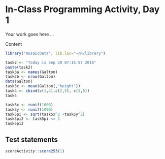# In-Class Programming Activity, Day 1

Your work goes here ...

Content
```r
library("mosaicData", lib.loc="~/R/library")

task2 <- "Today is Sep 20 07:15:57 2016"
paste(task2)
task3a <- names(Galton)
task3b <- nrow(Galton)
data(Galton)
task3c <- mean(Galton[,"height"])
task4 <- cbind(c(1,4),c(2,5), c(3,6))
task4

```

```r
task5x <- runif(1000)
task5y <- runif(1000)
task5pi <- sqrt(task5x^2 +task5y^2)
task5pi2 <- task5pi <= 1
task5pi2
```

## Test statements

```r
scoreActivity::score253(1)
```